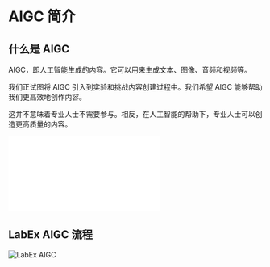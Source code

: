 # AIGC 简介

## 什么是 AIGC

AIGC，即人工智能生成的内容。它可以用来生成文本、图像、音频和视频等。

我们正试图将 AIGC 引入到实验和挑战内容创建过程中。我们希望 AIGC 能够帮助我们更高效地创作内容。

这并不意味着专业人士不需要参与。相反，在人工智能的帮助下，专业人士可以创造更高质量的内容。

<iframe src="//player.bilibili.com/player.html?bvid=BV1X8411T7yG&page=1" scrolling="no" border="0" frameborder="no" framespacing="0" allowfullscreen="true"> </iframe>

## LabEx AIGC 流程

![LabEx AIGC](.github/assets/aigc.png)
